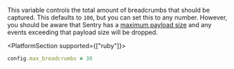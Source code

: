 <ConfigKey name="max-breadcrumbs">

This variable controls the total amount of breadcrumbs that should be captured. This defaults to `100`, but you can set this to any number. However, you should be aware that Sentry has a [maximum payload size](https://develop.sentry.dev/sdk/envelopes/#size-limits) and any events exceeding that payload size will be dropped.

<PlatformSection supported={["ruby"]}>

```ruby
config.max_breadcrumbs = 30
```

</PlatformSection>

</ConfigKey>
